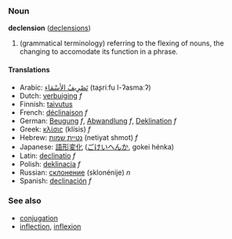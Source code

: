 ===Noun===
'''declension''' ([[declensions]])

#(grammatical terminology) referring to the flexing of nouns, the changing to accomodate its function in a phrase.



====Translations====
*Arabic: [[تصريف الاسماء|تَصْرِيفُ الأسْمَاء]] (taʂriːfu l-ʔasmaːʔ)
*Dutch: [[verbuiging]] ''f''
*Finnish: [[taivutus]]
*French: [[déclinaison]] ''f''
*German: [[Beugung]] ''f'', [[Abwandlung]] ''f'', [[Deklination]] ''f''
*Greek: [[κλίσις]] (klísis) ''f''
*Hebrew: [[נטײת שמות]] (netiyat shmot) ''f''
*Japanese: [[語形変化]] ([[ごけいへんか]], gokei hénka)
*Latin: [[declinatio]]  ''f''
*Polish: [[deklinacja]] ''f''
*Russian: [[склонение]] (sklonénije) ''n''
*Spanish: [[declinación]] ''f''

===See also===
*[[conjugation]]
*[[inflection]], [[inflexion]]